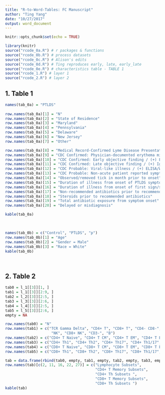 ```yaml
---
title: "R-to-Word-Tables: FC Manuscript"
author: "Ting Yang"
date: "10/27/2017"
output: word_document
---
```


```r
knitr::opts_chunk$set(echo = TRUE)
```

```r
library(knitr)
source("rcode_0a.R") # r packages & functions
source("rcode_0b.R") # process datasets
source("rcode_0c.R") # Alison's edits
source("rcode_0d.R") # Ting reproduces early, late, early_late
source("rcode_0e.R") # characteristics table - TABLE 1
source("rcode_1.R") # layer 1
source("rcode_2.R") # layer 2
```

## 1. Table 1

```r
names(tab_0a) = "PTLDS"
  
row.names(tab_0a)[1] = "N"
row.names(tab_0a)[2] = "State of Residence"
row.names(tab_0a)[3] = "Maryland"
row.names(tab_0a)[4] = "Pennsylvania"
row.names(tab_0a)[5] = "Delaware"
row.names(tab_0a)[6] = "New Jersey"
row.names(tab_0a)[7] = "Other"

row.names(tab_0a)[8] = "Medical Record-Confirmed Lyme Disease Presentation"
row.names(tab_0a)[9] = "CDC Confirmed: Physician-documented erythema migrans rash"
row.names(tab_0a)[10] = "CDC Confirmed: Early objective finding / (+) ELISA/WB"
row.names(tab_0a)[11] = "CDC Confirmed: Late objective finding / (+) IgG-WB"
row.names(tab_0a)[12] = "CDC Probable: Viral-like illness / (+) ELISA/WB"
row.names(tab_0a)[13] = "CDC Probable: Non-acute patient reported symptoms / (+) IgG-WB"
row.names(tab_0a)[14] = "Observed/removed tick in month prior to onset"
row.names(tab_0a)[15] = "Duration of illness from onset of PTLDS symptoms to enrollment"
row.names(tab_0a)[16] = "Duration of illness from onset of first sign/symptom to start of first recommended antibiotic treatment course"
row.names(tab_0a)[17] = "Non-recommended antibiotics prior to recommended antibiotics"
row.names(tab_0a)[18] = "Steroids prior to recommended antibiotics"
row.names(tab_0a)[19] = "Total antibiotic exposure from symptom onset"
row.names(tab_0a)[20] = "Delayed or misdiagnosis"

kable(tab_0a)  
```
<br>


```r
names(tab_0b) = c("Control", "PTLDS", "p")
row.names(tab_0b)[1] = "Age"
row.names(tab_0b)[2] = "Gender = Male"
row.names(tab_0b)[3] = "Race = White"
kable(tab_0b)  
```

<br>

## 2. Table 2

```r
tab0 = l_1[[3]][1, ]
tab1 = l_1[[3]][2:9, ]
tab2 = l_2[[3]][2:5, ]
tab3 = l_3[[3]][2:6, ]
tab4 = l_4[[3]][2:5, ]
tab5 = l_5[[3]][2:6, ]
empty = NA

row.names(tab0) = "N"
row.names(tab1) = c("TCR Gamma Delta", "CD4+ T", "CD8+ T", "CD4- CD8-",
                     "NK", "CD8+ NK", "CD3-", "B")
row.names(tab2) = c("CD4+ T Naive", "CD4+ T CM", "CD4+ T EM", "CD4+ T EMRA")
row.names(tab3) = c("CD4+ Th1", "CD4+ Th2", "CD4+ Th17", "CD4+ Th1/17", "CD4+ Th9")
row.names(tab4) = c("CD8+ T Naive", "CD8+ T CM", "CD8+ T EM", "CD8+ T EMRA")
row.names(tab5) = c("CD8+ Th1", "CD8+ Th2", "CD8+ Th17", "CD8+ Th1/17", "CD8+ Th9")

tab = data.frame(rbind(tab0, empty, tab1, empty, tab2, empty, tab3, empty, tab4, empty, tab5))
row.names(tab)[c(2, 11, 16, 22, 27)] = c("Lymphocyte Subsets", 
                                         "CD4+ T Memory Subsets", 
                                         "CD4+ Th Subsets ",
                                         "CD8+ T Memory Subsets", 
                                         "CD8+ Th Subsets ")
kable(tab)  
```
<br>



